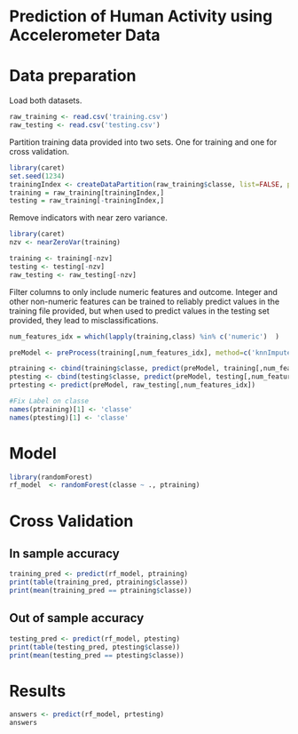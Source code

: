 Prediction of Human Activity using Accelerometer Data
========================================================

# Data preparation

Load both datasets.
```r
raw_training <- read.csv('training.csv')
raw_testing <- read.csv('testing.csv')
```

Partition training data provided into two sets. One for training and one for cross validation.

```r
library(caret)
set.seed(1234)
trainingIndex <- createDataPartition(raw_training$classe, list=FALSE, p=.9)
training = raw_training[trainingIndex,]
testing = raw_training[-trainingIndex,]
```

Remove indicators with near zero variance.
```r
library(caret)
nzv <- nearZeroVar(training)

training <- training[-nzv]
testing <- testing[-nzv]
raw_testing <- raw_testing[-nzv]
```


Filter columns to only include numeric features and outcome. Integer and other non-numeric features can be trained to reliably predict values in the training file provided, but when used to predict values in the testing set provided, they lead to misclassifications.

```r
num_features_idx = which(lapply(training,class) %in% c('numeric')  )

preModel <- preProcess(training[,num_features_idx], method=c('knnImpute'))

ptraining <- cbind(training$classe, predict(preModel, training[,num_features_idx]))
ptesting <- cbind(testing$classe, predict(preModel, testing[,num_features_idx]))
prtesting <- predict(preModel, raw_testing[,num_features_idx])

#Fix Label on classe
names(ptraining)[1] <- 'classe'
names(ptesting)[1] <- 'classe'
```

# Model

```r
library(randomForest)
rf_model  <- randomForest(classe ~ ., ptraining)
```

# Cross Validation

## In sample accuracy
```r
training_pred <- predict(rf_model, ptraining) 
print(table(training_pred, ptraining$classe))
print(mean(training_pred == ptraining$classe))
```

## Out of sample accuracy
```r
testing_pred <- predict(rf_model, ptesting) 
print(table(testing_pred, ptesting$classe))
print(mean(testing_pred == ptesting$classe))
```

# Results

```r
answers <- predict(rf_model, prtesting) 
answers
```